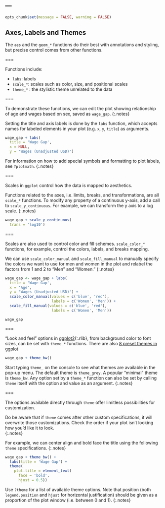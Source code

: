 ---
---

```r
opts_chunk$set(message = FALSE, warning = FALSE)
```

## Axes, Labels and Themes

The `aes` and the `geom_*` functions do their best with annotations and styling,
but precise control comes from other functions. 

===

Functions include:

- `labs`: labels
- `scale_*`: scales such as color, size, and positional scales
- `theme_*` : the stylistic theme unrelated to the data

===

To demonstrate these functions, we can edit the plot showing relationship of age and wages based on sex, saved as `wage_gap`. 
{:.notes}

Setting the title and axis labels is done by the `labs` function, which accepts names for
labeled elements in your plot (e.g. `x`, `y`, `title`) as arguments.

```r
wage_gap + labs(
  title = 'Wage Gap',
  x = NULL,
  y = 'Wages (Unadjusted USD)')
```

For information on how to add special symbols and formatting to plot labels, see
`?plotmath`.
{:.notes}

===

Scales in `ggplot` control how the data is mapped to aesthetics. 

Functions related to the axes, i.e.  limits, breaks, and transformations,
are all `scale_*` functions. To modify any property of a continuous y-axis, add
a call to `scale_y_continuous`. For example, we can transform the y axis to a log scale.
{:.notes}

```r
wage_gap + scale_y_continuous(
  trans = 'log10')
```

===

Scales are also used to control color and fill schemes. `scale_color_*` functions, for example, control the colors, labels, and breaks mapping.

We can use `scale_color_manual` and `scale_fill_manual` to manually specify the colors we want to use for men and women in the plot and relabel the factors from 1 and 2 to "Men" and "Women."
{:.notes}


```r
wage_gap <- wage_gap + labs(
  title = 'Wage Gap',
  x = 'Age',
  y = 'Wages (Unadjusted USD)') + 
  scale_color_manual(values = c('blue', 'red'), 
                     labels = c('Women', 'Men')) + 
  scale_fill_manual(values = c('blue', 'red'), 
                     labels = c('Women', 'Men')) 
```

```
wage_gap
```
===

"Look and feel" options in [ggplot2](){:.rlib}, from background color to font
sizes, can be set with `theme_*` functions. There are also [8 preset themes in ggplot](https://ggplot2.tidyverse.org/reference/ggtheme.html)

```r
wage_gap + theme_bw()
```

Start typing `theme_` on the console to see what themes are available in the
pop-up menu. The default theme is `theme_grey`. A popular "minimal" theme is
`theme_bw`. Any option set by a `theme_*` function can also be set by calling
`theme` itself with the option and value as an argument.
{:.notes}

===

The options available directly through `theme` offer limitless possibilities
for customization.

Do be aware that if `theme` comes after other custom specifications, it will overwrite
those customizations.  Check the order if your plot isn't looking how you'd like it to look.  
{:.notes}

For example, we can center align and bold face the title using the following `theme` specifications.
{:.notes}

```r
wage_gap + theme_bw() +
  labs(title = 'Wage Gap') +
  theme(
    plot.title = element_text(
      face = 'bold',
      hjust = 0.5))
```

Use `?theme` for a list of available theme options. Note that position (both
`legend.position` and `hjust` for horizontal justification) should be given as a
proportion of the plot window (i.e. between 0 and 1).
{:.notes}
